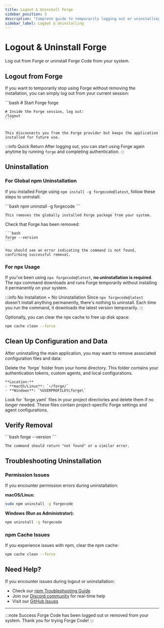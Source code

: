 ```yaml
---
title: Logout & Uninstall Forge
sidebar_position: 3
description: "Complete guide to temporarily logging out or uninstalling Forge Code from your system."
sidebar_label: Logout & Uninstalling
---
```



# Logout & Uninstall Forge

Log out from Forge or uninstall Forge Code from your system.

## Logout from Forge

If you want to temporarily stop using Forge without removing the installation, you can simply log out from your current session:

<Steps>
  <Step title="Start Forge and log out">
    ```bash
    # Start Forge
    forge

    # Inside the Forge session, log out:
    /logout
    ```


    This disconnects you from the Forge provider but keeps the application installed for future use.

  </Step>
</Steps>

:::info Quick Return
After logging out, you can start using Forge again anytime by running `forge` and completing authentication.
:::

## Uninstallation

### For Global npm Uninstallation

If you installed Forge using `npm install -g forgecode@latest`, follow these steps to uninstall:

<Steps>
  <Step title="Uninstall">
    ```bash
    npm uninstall -g forgecode
    ```

    This removes the globally installed Forge package from your system.

  </Step>

  <Step title="Verify Removal">
    Check that Forge has been removed:

    ```bash
    forge --version
    ```

    You should see an error indicating the command is not found, confirming successful removal.

  </Step>
</Steps>

### For npx Usage

If you've been using `npx forgecode@latest`, **no uninstallation is required**. The npx command downloads and runs Forge temporarily without installing it permanently on your system.

:::info No Installation = No Uninstallation
Since `npx forgecode@latest` doesn't install anything permanently, there's nothing to uninstall. Each time you run the command, it downloads the latest version temporarily.
:::

Optionally, you can clear the npx cache to free up disk space:

```bash
npm cache clean --force
```

## Clean Up Configuration and Data

After uninstalling the main application, you may want to remove associated configuration files and data:

<Steps>
  <Step title="Remove Forge configuration directory">
    Delete the `forge` folder from your home directory. This folder contains your authentication tokens, custom agents, and local configurations.

    **Location:**
    - **macOS/Linux**: `~/forge/`
    - **Windows**: `%USERPROFILE%\forge\`

  </Step>
  
  <Step title="Remove project-specific configurations (optional)">
    Look for `forge.yaml` files in your project directories and delete them if no longer needed. These files contain project-specific Forge settings and agent configurations.
  </Step>
</Steps>

## Verify Removal

<Steps>
  <Step title="Check command availability">
    ```bash
    forge --version
    ```

    The command should return "not found" or a similar error.
  </Step>

</Steps>

## Troubleshooting Uninstallation

### Permission Issues

If you encounter permission errors during uninstallation:

**macOS/Linux:**

```bash
sudo npm uninstall -g forgecode
```

**Windows (Run as Administrator):**

```cmd
npm uninstall -g forgecode
```

### npm Cache Issues

If you experience issues with npm, clear the npm cache:

```bash
npm cache clean --force
```

## Need Help?

If you encounter issues during logout or uninstallation:

- Check our [npm Troubleshooting Guide](/docs/npm-troubleshooting)
- Join our [Discord community](https://discord.gg/kRZBPpkgwq) for real-time help
- Visit our [GitHub Issues](https://github.com/antinomyhq/forge/issues)

---

:::note Success
Forge Code has been logged out or removed from your system. Thank you for trying Forge Code!
:::
